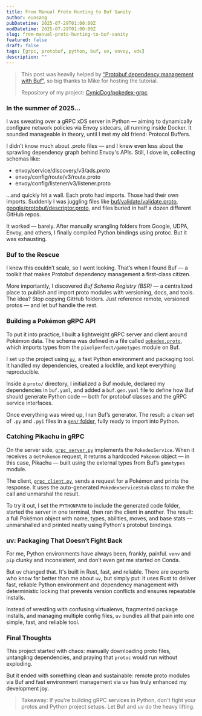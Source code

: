 ```yaml
---
title: From Manual Proto Hunting to Buf Sanity 
author: eunsang
pubDatetime: 2025-07-29T01:00:00Z
modDatetime: 2025-07-29T01:00:00Z
slug: from-manual-proto-hunting-to-buf-sanity
featured: false
draft: false
tags: [grpc, protobuf, python, buf, uv, envoy, xds]
description: ""
---
```

> This post was heavily helped by [“Protobuf dependency management with Buf”](https://www.youtube.com/watch?v=OSdQlnoO0og), so big thanks to Mike for hosting the tutorial. 
>
> Repository of my project: [CynicDog/pokedex-grpc](https://github.com/CynicDog/pokedex-grpc)

### In the summer of 2025…

I was sweating over a gRPC xDS server in Python — aiming to dynamically configure network policies via Envoy sidecars, all running inside Docker. It sounded manageable in theory, until I met my old friend: Protocol Buffers.

I didn’t know much about .proto files — and I knew even less about the sprawling dependency graph behind Envoy's APIs. Still, I dove in, collecting schemas like:

- envoy/service/discovery/v3/ads.proto
- envoy/config/route/v3/route.proto
- envoy/config/listener/v3/listener.proto

…and quickly hit a wall. Each proto had imports. Those had their own imports. Suddenly I was juggling files like [buf/validate/validate.proto](https://github.com/bufbuild/protovalidate/blob/main/proto/protovalidate/buf/validate/validate.proto), [google/protobuf/descriptor.proto](https://github.com/protocolbuffers/protobuf/blob/main/src/google/protobuf/descriptor.proto), and files buried in half a dozen different GitHub repos.

It worked — barely. After manually wrangling folders from Google, UDPA, Envoy, and others, I finally compiled Python bindings using protoc. But it was exhausting.


### Buf to the Rescue
I knew this couldn’t scale, so I went looking. That’s when I found Buf — a toolkit that makes Protobuf dependency management a first-class citizen.

More importantly, I discovered _Buf Schema Registry (BSR)_ — a centralized place to publish and import proto modules with versioning, docs, and tools. The idea? Stop copying GitHub folders. Just reference remote, versioned protos — and let buf handle the rest.

### Building a Pokémon gRPC API

To put it into practice, I built a lightweight gRPC server and client around Pokémon data. The schema was defined in a file called [`pokedex.proto`](https://github.com/CynicDog/pokedex-grpc/blob/main/proto/pokeapi/v1/pokedex.proto), which imports types from the `pixelperfect/gametypes` module on Buf.

I set up the project using [`uv`](https://github.com/astral-sh/uv), a fast Python environment and packaging tool. It handled my dependencies, created a lockfile, and kept everything reproducible.

Inside a `proto/` directory, I initialized a Buf module, declared my dependencies in `buf.yaml`, and added a `buf.gen.yaml` file to define how Buf should generate Python code — both for protobuf classes and the gRPC service interfaces.

Once everything was wired up, I ran Buf’s generator. The result: a clean set of `.py` and `.pyi` files in a [`gen/` folder](https://github.com/CynicDog/pokedex-grpc/tree/main/proto/gen), fully ready to import into Python.

### Catching Pikachu in gRPC

On the server side, [`grpc_server.py`](https://github.com/CynicDog/pokedex-grpc/blob/main/grpc_server.py) implements the `PokedexService`. When it receives a `GetPokemon` request, it returns a hardcoded `Pokemon` object — in this case, Pikachu — built using the external types from Buf’s `gametypes` module.

The client, [`grpc_client.py`](https://github.com/CynicDog/pokedex-grpc/blob/main/grpc_client.py), sends a request for a Pokémon and prints the response. It uses the auto-generated `PokedexServiceStub` class to make the call and unmarshal the result.

To try it out, I set the `PYTHONPATH` to include the generated code folder, started the server in one terminal, then ran the client in another. The result: a full Pokémon object with name, types, abilities, moves, and base stats — unmarshalled and printed neatly using Python's protobuf bindings.


### uv: Packaging That Doesn’t Fight Back

For me, Python environments have always been, frankly, painful. `venv` and `pip` clunky and inconsistent, and don’t even get me started on Conda.

But `uv` changed that. It's built in Rust, fast, and reliable. There are experts who know far better than me about `uv`, but simply put: it uses Rust to deliver fast, reliable Python environment and dependency management with deterministic locking that prevents version conflicts and ensures repeatable installs.

Instead of wrestling with confusing virtualenvs, fragmented package installs, and managing multiple config files, `uv` bundles all that pain into one simple, fast, and reliable tool. 


### Final Thoughts

This project started with chaos: manually downloading proto files, untangling dependencies, and praying that `protoc` would run without exploding.

But it ended with something clean and sustainable:  remote proto modules via Buf and fast environment management via uv has truly enhanced my development joy. 

> Takeaway: If you're building gRPC services in Python, don't fight your protos and Python project setups. Let Buf and uv do the heavy lifting. 
